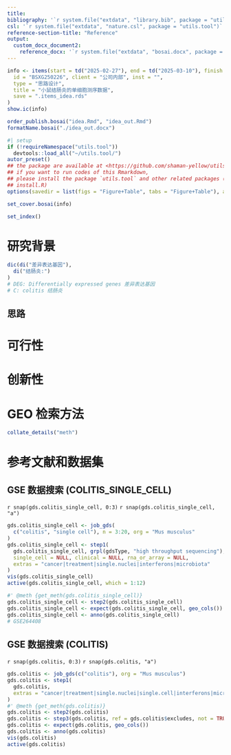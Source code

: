 ```yaml
---
title: 
bibliography: '`r system.file("extdata", "library.bib", package = "utils.tool")`'
csl: '`r system.file("extdata", "nature.csl", package = "utils.tool")`'
reference-section-title: "Reference"
output:
  custom_docx_document2:
    reference_docx: '`r system.file("extdata", "bosai.docx", package = "utils.tool")`'
---
```



```r
info <- items(start = td("2025-02-27"), end = td("2025-03-10"), finish = td(NA),
  id = "BSXG250226", client = "公司内部", inst = "",
  type = "思路设计",
  title = "小鼠结肠炎的单细胞测序数据",
  save = ".items_idea.rds"
)
show.ic(info)

order_publish.bosai("idea.Rmd", "idea_out.Rmd")
formatName.bosai("./idea_out.docx")
```

```r
#| setup
if (!requireNamespace("utils.tool"))
  devtools::load_all("~/utils.tool/")
autor_preset()
## the package are available at <https://github.com/shaman-yellow/utils.tool>
## if you want to run codes of this Rmarkdown,
## please install the package `utils.tool` and other related packages (run
## install.R)
options(savedir = list(figs = "Figure+Table", tabs = "Figure+Table"), autor_asis = F)
```

```r
set_cover.bosai(info)
```

```r
set_index()
```

# 研究背景 {#abstract}

```r
dic(di("差异表达基因"),
  di("结肠炎:")
)
# DEG: Differentially expressed genes 差异表达基因
# C: colitis 结肠炎

```

## 思路 {#introduction}

# 可行性 {#methods}

# 创新性 {#results}

# GEO 检索方法

```r
collate_details("meth")
```

# 参考文献和数据集 {#workflow}

## GSE 数据搜索 (COLITIS_SINGLE_CELL)

`r snap(gds.colitis_single_cell, 0:3)`
`r snap(gds.colitis_single_cell, "a")`

```r
gds.colitis_single_cell <- job_gds(
  c("colitis", "single cell"), n = 3:20, org = "Mus musculus"
)
gds.colitis_single_cell <- step1(
  gds.colitis_single_cell, grpl(gdsType, "high throughput sequencing"), 
  single_cell = NULL, clinical = NULL, rna_or_array = NULL,
  extras = "cancer|treatment|single.nuclei|interferons|microbiota"
)
vis(gds.colitis_single_cell)
active(gds.colitis_single_cell, which = 1:12)

#' @meth {get_meth(gds.colitis_single_cell)}
gds.colitis_single_cell <- step2(gds.colitis_single_cell)
gds.colitis_single_cell <- expect(gds.colitis_single_cell, geo_cols())
gds.colitis_single_cell <- anno(gds.colitis_single_cell)
# GSE264408
```

## GSE 数据搜索 (COLITIS)

`r snap(gds.colitis, 0:3)`
`r snap(gds.colitis, "a")`

```r
gds.colitis <- job_gds(c("colitis"), org = "Mus musculus")
gds.colitis <- step1(
  gds.colitis,
  extras = "cancer|treatment|single.nuclei|single.cell|interferons|microbiota|treated|Inhibit"
)
#' @meth {get_meth(gds.colitis)}
gds.colitis <- step2(gds.colitis)
gds.colitis <- step3(gds.colitis, ref = gds.colitis$excludes, not = TRUE)
gds.colitis <- expect(gds.colitis, geo_cols())
gds.colitis <- anno(gds.colitis)
vis(gds.colitis)
active(gds.colitis)
```


